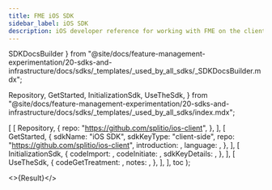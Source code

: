 ```yaml
---
title: FME iOS SDK
sidebar_label: iOS SDK
description: iOS developer reference for working with FME on the client side
---
```



  SDKDocsBuilder
} from "@site/docs/feature-management-experimentation/20-sdks-and-infrastructure/docs/sdks/_templates/_used_by_all_sdks/_SDKDocsBuilder.mdx";

  Repository,
  GetStarted,
  InitializationSdk,
  UseTheSdk,
} from "@site/docs/feature-management-experimentation/20-sdks-and-infrastructure/docs/sdks/_templates/_used_by_all_sdks/index.mdx";





  [
    [ 
      Repository, 
      { 
        repo: "https://github.com/splitio/ios-client",
      }, 
    ],
    [ 
      GetStarted, 
      {
        sdkName:         "iOS SDK",
        sdkKeyType:      "client-side",
        repo:            "https://github.com/splitio/ios-client",
        introduction:    <Introduction />,
        language:        <Language />,
      }, 
    ],
    [ 
      InitializationSdk, 
      {
        codeImport:      <Import />,
        codeInitiate:    <Initiate />,
        sdkKeyDetails:   <ClientSdkKeyDetails />,
      },
    ],
    [
      UseTheSdk,
      {
        codeGetTreatment: <GetTreatment />,
        notes:            <UseNotes />,
      },
    ],
  ],
  toc
);

<>{Result}</>

<DocCardList />